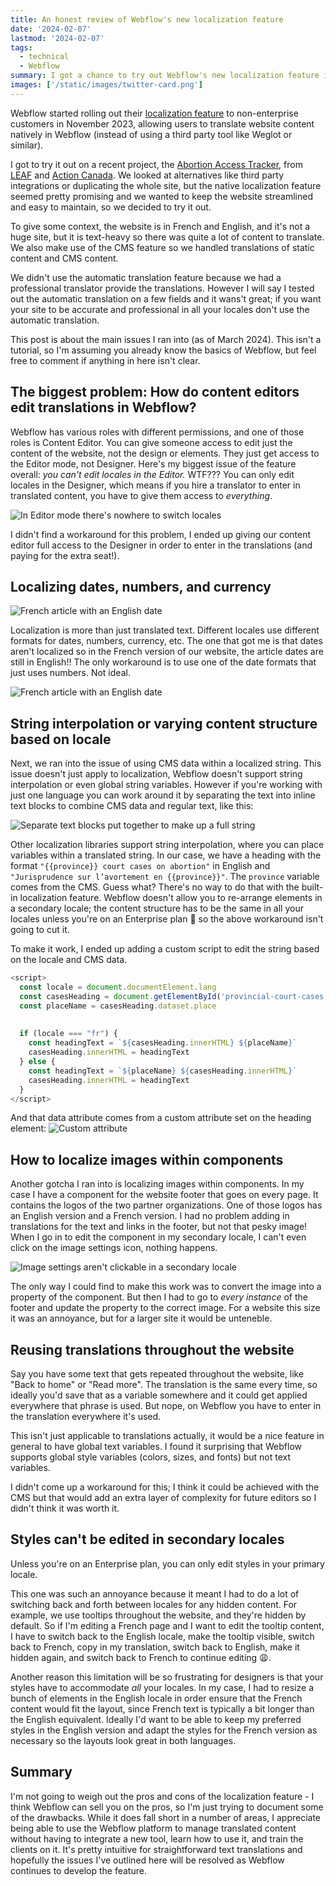 ```yaml
---
title: An honest review of Webflow's new localization feature
date: '2024-02-07'
lastmod: '2024-02-07'
tags:
  - technical
  - Webflow
summary: I got a chance to try out Webflow's new localization feature in a recent project, the Abortion Access Tracker. In short, it's convenient that it's built right into the Webflow interface, but it has some major gotchas. Even on a relatively small site, we ran into a lot of issues with things like string interpolation, localizing dates, images within components, and editing permissions. 
images: ['/static/images/twitter-card.png']
---
```


Webflow started rolling out their [localization feature](https://webflow.com/localization) to non-enterprise customers in November 2023, allowing users to translate website content natively in Webflow (instead of using a third party tool like Weglot or similar). 

I got to try it out on a recent project, the [Abortion Access Tracker](https://www.abortionaccesstracker.ca/), from [LEAF](https://www.leaf.ca/) and [Action Canada](https://www.actioncanadashr.org/). We looked at alternatives like third party integrations or duplicating the whole site, but the native localization feature seemed pretty promising and we wanted to keep the website streamlined and easy to maintain, so we decided to try it out. 

To give some context, the website is in French and English, and it's not a huge site, but it is text-heavy so there was quite a lot of content to translate. We also make use of the CMS feature so we handled translations of static content and CMS content. 

We didn't use the automatic translation feature because we had a professional translator provide the translations. However I will say I tested out the automatic translation on a few fields and it wans't great; if you want your site to be accurate and professional in all your locales don't use the automatic translation. 

This post is about the main issues I ran into (as of March 2024). This isn't a tutorial, so I'm assuming you already know the basics of Webflow, but feel free to comment if anything in here isn't clear.

## The biggest problem: How do content editors edit translations in Webflow? 

Webflow has various roles with different permissions, and one of those roles is Content Editor. You can give someone access to edit just the content of the website, not the design or elements. They just get access to the Editor mode, not Designer. Here's my biggest issue of the feature overall: _you can't edit locales in the Editor._ WTF??? You can only edit locales in the Designer, which means if you hire a translator to enter in translated content, you have to give them access to *everything*.

![In Editor mode there's nowhere to switch locales](/images/blog/localization-fail-3.png)

I didn't find a workaround for this problem, I ended up giving our content editor full access to the Designer in order to enter in the translations (and paying for the extra seat!). 

## Localizing dates, numbers, and currency

![French article with an English date](/images/blog/localization-fail-1.png)

Localization is more than just translated text. Different locales use different formats for dates, numbers, currency, etc. The one that got me is that dates aren't localized so in the French version of our website, the article dates are still in English!! The only workaround is to use one of the date formats that just uses numbers. Not ideal. 

![French article with an English date](/images/blog/localization-fail-4.png)


## String interpolation or varying content structure based on locale

Next, we ran into the issue of using CMS data within a localized string. This issue doesn't just apply to localization, Webflow doesn't support string interpolation or even global string variables. However if you're working with just one language you can work around it by separating the text into inline text blocks to combine CMS data and regular text, like this: 

![Separate text blocks put together to make up a full string](/images/blog/localization-fail-2.png)

Other localization libraries support string interpolation, where you can place variables within a translated string. In our case, we have a heading with the format `"{{province}} court cases on abortion"` in English and `"Jurisprudence sur l’avortement en {{province}}"`. The `province` variable comes from the CMS. Guess what? There's no way to do that with the built-in localization feature. Webflow doesn't allow you to re-arrange elements in a secondary locale; the content structure has to be the same in all your locales unless you're on an Enterprise plan 🤑 so the above workaround isn't going to cut it. 

To make it work, I ended up adding a custom script to edit the string based on the locale and CMS data. 

```js
<script>
  const locale = document.documentElement.lang
  const casesHeading = document.getElementById('provincial-court-cases')
  const placeName = casesHeading.dataset.place
  
  
  if (locale === "fr") {
    const headingText = `${casesHeading.innerHTML} ${placeName}`
    casesHeading.innerHTML = headingText
  } else {
    const headingText = `${placeName} ${casesHeading.innerHTML}`
    casesHeading.innerHTML = headingText
  }
</script>
```

And that data attribute comes from a custom attribute set on the heading element:
![Custom attribute](/images/blog/localization-fail-5.png)

## How to localize images within components

Another gotcha I ran into is localizing images within components. In my case I have a component for the website footer that goes on every page. It contains the logos of the two partner organizations. One of those logos has an English version and a French version. I had no problem adding in translations for the text and links in the footer, but not that pesky image! When I go in to edit the component in my secondary locale, I can't even click on the image settings icon, nothing happens. 

![Image settings aren't clickable in a secondary locale](/images/blog/localization-fail-6.png)

The only way I could find to make this work was to convert the image into a property of the component. But then I had to go to _every instance_ of the footer and update the property to the correct image. For a website this size it was an annoyance, but for a larger site it would be unteneble.  

## Reusing translations throughout the website

Say you have some text that gets repeated throughout the website, like "Back to home" or "Read more". The translation is the same every time, so ideally you'd save that as a variable somewhere and it could get applied everywhere that phrase is used. But nope, on Webflow you have to enter in the translation everywhere it's used. 

This isn't just applicable to translations actually, it would be a nice feature in general to have global text variables. I found it surprising that Webflow supports global style variables (colors, sizes, and fonts) but not text variables. 

I didn't come up a workaround for this; I think it could be achieved with the CMS but that would add an extra layer of complexity for future editors so I didn't think it was worth it.

## Styles can't be edited in secondary locales

Unless you're on an Enterprise plan, you can only edit styles in your primary locale.

This one was such an annoyance because it meant I had to do a lot of switching back and forth between locales for any hidden content. For example, we use tooltips throughout the website, and they're hidden by default. So if I'm editing a French page and I want to edit the tooltip content, I have to switch back to the English locale, make the tooltip visible, switch back to French, copy in my translation, switch back to English, make it hidden again, and switch back to French to continue editing 😩. 

Another reason this limitation will be so frustrating for designers is that your styles have to accommodate _all_ your locales. In my case, I had to resize a bunch of elements in the English locale in order ensure that the French content would fit the layout, since French text is typically a bit longer than the English equivalent. Ideally I'd want to be able to keep my preferred styles in the English version and adapt the styles for the French version as necessary so the layouts look great in both languages. 

## Summary

I'm not going to weigh out the pros and cons of the localization feature - I think Webflow can sell you on the pros, so I'm just trying to document some of the drawbacks. While it does fall short in a number of areas, I appreciate being able to use the Webflow platform to manage translated content without having to integrate a new tool, learn how to use it, and train the clients on it. It's pretty intuitive for straightforward text translations and hopefully the issues I've outlined here will be resolved as Webflow continues to develop the feature. 

